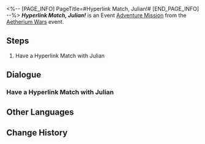 <%-- [PAGE_INFO]
PageTitle=#Hyperlink Match, Julian!#
[END_PAGE_INFO] --%>
{{Stub|Dialogue.}}
{{Mission Infobox
|id            = 8014122
|title         = 
|image         = <!--Mission Hyperlink Match, Julian!.png-->
|type          = Adventure
|event_name    = Aetherium Wars
|chapter       = 
|requirements  = [[Adventure Mission]] ''[[Embark! Corridor of Fading Echoes!]]'' completed
|summary       = <!--official mission summary from Fate's Atlas-->
|characters    = Julian; Trailblazer
|startLocation = [[Jarilo-VI]] - [[Boulder Town]]
|world         = Jarilo-VI
|area          = Boulder Town
|prev          = Embark! Corridor of Fading Echoes!
|next          = 
|rewards       = 
}}
'''''Hyperlink Match, Julian!''''' is an Event [[Adventure Mission]] from the [[Aetherium Wars]] event.

==Steps==
# Have a Hyperlink Match with Julian

<!--
==Gameplay Notes==

--><!--
==Trial Character==

-->
==Dialogue==
{{Stub Dialogue}}
===Have a Hyperlink Match with Julian{{subst:void|<!--801412201-->}}===
{{Mission Description|type=adventure|location=Boulder Town|The core gameplay loop behind Aetherium Wars is "dueling." Challenge different players and show your true strength!}}
{{Dialogue Start}}
:{{tx}}
{{Dialogue End}}

==Other Languages==
{{Other Languages
|en   = Hyperlink Match, Julian!
|zhs  = 超链接对决！尤利安
|zht  = 超連結對決！尤利安
|ja   = ハイパーリンクバトル！ジュリアン
|ko   = 하이퍼링크 대결! 줄리안
|es   = Enfrentamiento de hipervínculos: Julian
|fr   = Combat hyperlink&nbsp;: Julian&nbsp;!
|ru   = Матч! Джулиан!
|th   = ประลองไฮเปอร์ลิงก์กับ Julian!
|vi   = Quyết Đấu Siêu Liên Kết! Julian
|de   = Hyperlinkmatch, Julian!
|id   = Duel Hyperlink, Julian!
|pt   = Partida de Hyperlink, Julian!
}}

==Change History==
{{Change History|1.4}}
